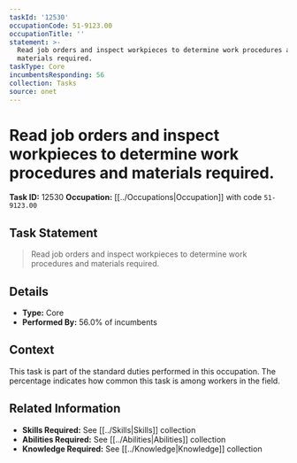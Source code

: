 ```yaml
---
taskId: '12530'
occupationCode: 51-9123.00
occupationTitle: ''
statement: >-
  Read job orders and inspect workpieces to determine work procedures and
  materials required.
taskType: Core
incumbentsResponding: 56
collection: Tasks
source: onet
---
```

# Read job orders and inspect workpieces to determine work procedures and materials required.

**Task ID:** 12530
**Occupation:** [[../Occupations|Occupation]] with code `51-9123.00`

## Task Statement

> Read job orders and inspect workpieces to determine work procedures and materials required.

## Details

- **Type:** Core
- **Performed By:** 56.0% of incumbents

## Context

This task is part of the standard duties performed in this occupation. The percentage indicates how common this task is among workers in the field.

## Related Information

- **Skills Required:** See [[../Skills|Skills]] collection
- **Abilities Required:** See [[../Abilities|Abilities]] collection
- **Knowledge Required:** See [[../Knowledge|Knowledge]] collection
